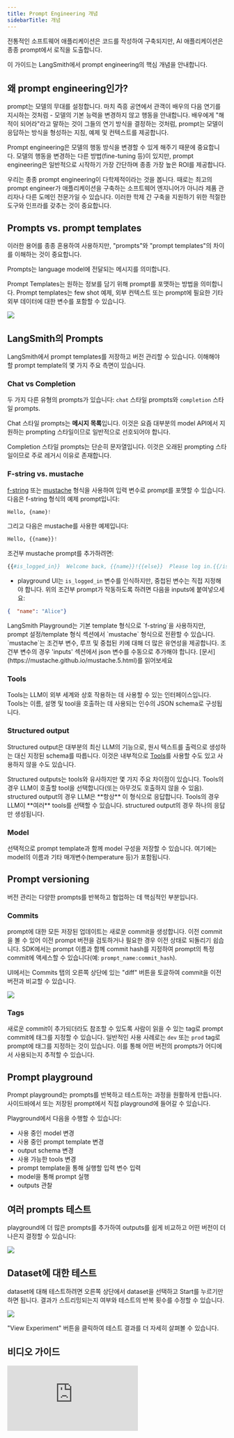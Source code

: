 ```yaml
---
title: Prompt Engineering 개념
sidebarTitle: 개념
---
```



전통적인 소프트웨어 애플리케이션은 코드를 작성하여 구축되지만, AI 애플리케이션은 종종 prompt에서 로직을 도출합니다.

이 가이드는 LangSmith에서 prompt engineering의 핵심 개념을 안내합니다.

## 왜 prompt engineering인가?

prompt는 모델의 무대를 설정합니다. 마치 즉흥 공연에서 관객이 배우의 다음 연기를 지시하는 것처럼 - 모델의 기본 능력을 변경하지 않고 행동을 안내합니다. 배우에게 "해적이 되어라"라고 말하는 것이 그들의 연기 방식을 결정하는 것처럼, prompt는 모델이 응답하는 방식을 형성하는 지침, 예제 및 컨텍스트를 제공합니다.

Prompt engineering은 모델의 행동 방식을 변경할 수 있게 해주기 때문에 중요합니다. 모델의 행동을 변경하는 다른 방법(fine-tuning 등)이 있지만, prompt engineering은 일반적으로 시작하기 가장 간단하며 종종 가장 높은 ROI를 제공합니다.

우리는 종종 prompt engineering이 다학제적이라는 것을 봅니다. 때로는 최고의 prompt engineer가 애플리케이션을 구축하는 소프트웨어 엔지니어가 아니라 제품 관리자나 다른 도메인 전문가일 수 있습니다. 이러한 학제 간 구축을 지원하기 위한 적절한 도구와 인프라를 갖추는 것이 중요합니다.

## Prompts vs. prompt templates

이러한 용어를 종종 혼용하여 사용하지만, "prompts"와 "prompt templates"의 차이를 이해하는 것이 중요합니다.

Prompts는 language model에 전달되는 메시지를 의미합니다.

Prompt Templates는 원하는 정보를 담기 위해 prompt를 포맷하는 방법을 의미합니다. Prompt templates는 few shot 예제, 외부 컨텍스트 또는 prompt에 필요한 기타 외부 데이터에 대한 변수를 포함할 수 있습니다.

![](/langsmith/images/prompt-vs-prompt-template.png)

## LangSmith의 Prompts

LangSmith에서 prompt templates를 저장하고 버전 관리할 수 있습니다. 이해해야 할 prompt template의 몇 가지 주요 측면이 있습니다.

### Chat vs Completion

두 가지 다른 유형의 prompts가 있습니다: `chat` 스타일 prompts와 `completion` 스타일 prompts.

Chat 스타일 prompts는 **메시지 목록**입니다. 이것은 요즘 대부분의 model API에서 지원하는 prompting 스타일이므로 일반적으로 선호되어야 합니다.

Completion 스타일 prompts는 단순히 문자열입니다. 이것은 오래된 prompting 스타일이므로 주로 레거시 이유로 존재합니다.

### F-string vs. mustache

[f-string](https://realpython.com/python-f-strings/) 또는 [mustache](https://mustache.github.io/mustache.5.html) 형식을 사용하여 입력 변수로 prompt를 포맷할 수 있습니다. 다음은 f-string 형식의 예제 prompt입니다:

```python
Hello, {name}!
```

그리고 다음은 mustache를 사용한 예제입니다:

```python
Hello, {{name}}!
```

조건부 mustache prompt를 추가하려면:

```python
{{#is_logged_in}}  Welcome back, {{name}}!{{else}}  Please log in.{{/is_logged_in}}
```

* playground UI는 `is_logged_in` 변수를 인식하지만, 중첩된 변수는 직접 지정해야 합니다. 위의 조건부 prompt가 작동하도록 하려면 다음을 inputs에 붙여넣으세요:

```json
{  "name": "Alice"}
```

<Check>
LangSmith Playground는 기본 template 형식으로 `f-string`을 사용하지만, prompt 설정/template 형식 섹션에서 `mustache` 형식으로 전환할 수 있습니다. `mustache`는 조건부 변수, 루프 및 중첩된 키에 대해 더 많은 유연성을 제공합니다. 조건부 변수의 경우 'inputs' 섹션에서 json 변수를 수동으로 추가해야 합니다. [문서](https://mustache.github.io/mustache.5.html)를 읽어보세요
</Check>

### Tools

Tools는 LLM이 외부 세계와 상호 작용하는 데 사용할 수 있는 인터페이스입니다. Tools는 이름, 설명 및 tool을 호출하는 데 사용되는 인수의 JSON schema로 구성됩니다.

### Structured output

Structured output은 대부분의 최신 LLM의 기능으로, 원시 텍스트를 출력으로 생성하는 대신 지정된 schema를 따릅니다. 이것은 내부적으로 [Tools](#tools)를 사용할 수도 있고 사용하지 않을 수도 있습니다.

<Check>
Structured outputs는 tools와 유사하지만 몇 가지 주요 차이점이 있습니다. Tools의 경우 LLM이 호출할 tool을 선택합니다(또는 아무것도 호출하지 않을 수 있음). structured output의 경우 LLM은 **항상** 이 형식으로 응답합니다. Tools의 경우 LLM이 **여러** tools를 선택할 수 있습니다. structured output의 경우 하나의 응답만 생성됩니다.
</Check>

### Model

선택적으로 prompt template과 함께 model 구성을 저장할 수 있습니다. 여기에는 model의 이름과 기타 매개변수(temperature 등)가 포함됩니다.

## Prompt versioning

버전 관리는 다양한 prompts를 반복하고 협업하는 데 핵심적인 부분입니다.

### Commits

prompt에 대한 모든 저장된 업데이트는 새로운 commit을 생성합니다. 이전 commit을 볼 수 있어 이전 prompt 버전을 검토하거나 필요한 경우 이전 상태로 되돌리기 쉽습니다. SDK에서는 prompt 이름과 함께 commit hash를 지정하여 prompt의 특정 commit에 액세스할 수 있습니다(예: `prompt_name:commit_hash`).

UI에서는 Commits 탭의 오른쪽 상단에 있는 "diff" 버튼을 토글하여 commit을 이전 버전과 비교할 수 있습니다.

![](/langsmith/images/commit-diff.png)

### Tags

새로운 commit이 추가되더라도 참조할 수 있도록 사람이 읽을 수 있는 tag로 prompt commit에 태그를 지정할 수 있습니다. 일반적인 사용 사례로는 `dev` 또는 `prod` tag로 prompt에 태그를 지정하는 것이 있습니다. 이를 통해 어떤 버전의 prompts가 어디에서 사용되는지 추적할 수 있습니다.

## Prompt playground

Prompt playground는 prompts를 반복하고 테스트하는 과정을 원활하게 만듭니다. 사이드바에서 또는 저장된 prompt에서 직접 playground에 들어갈 수 있습니다.

Playground에서 다음을 수행할 수 있습니다:

* 사용 중인 model 변경
* 사용 중인 prompt template 변경
* output schema 변경
* 사용 가능한 tools 변경
* prompt template을 통해 실행할 입력 변수 입력
* model을 통해 prompt 실행
* outputs 관찰

## 여러 prompts 테스트

playground에 더 많은 prompts를 추가하여 outputs를 쉽게 비교하고 어떤 버전이 더 나은지 결정할 수 있습니다:

![](/langsmith/images/add-prompt-to-playground.gif)

## Dataset에 대한 테스트

dataset에 대해 테스트하려면 오른쪽 상단에서 dataset을 선택하고 Start를 누르기만 하면 됩니다. 결과가 스트리밍되는지 여부와 테스트의 반복 횟수를 수정할 수 있습니다.

![](/langsmith/images/test-over-dataset-in-playground.gif)

"View Experiment" 버튼을 클릭하여 테스트 결과를 더 자세히 살펴볼 수 있습니다.

## 비디오 가이드
<iframe
  className="w-full aspect-video rounded-xl"
  src="https://www.youtube.com/embed/h4f6bIWGkog?si=IVJFfhldC7M3HL4G"
  title="YouTube video player"
  frameBorder="0"
  allow="accelerometer; autoplay; clipboard-write; encrypted-media; gyroscope; picture-in-picture"
  allowFullScreen
></iframe>